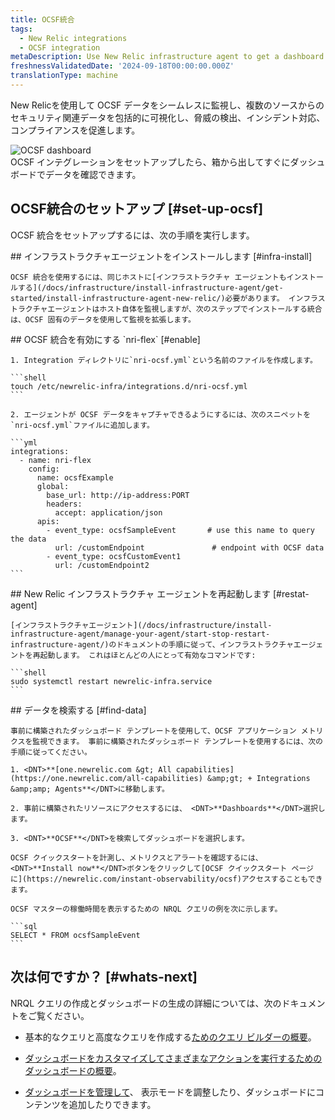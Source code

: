 ```yaml
---
title: OCSF統合
tags:
  - New Relic integrations
  - OCSF integration
metaDescription: Use New Relic infrastructure agent to get a dashboard with metrics from your OCSF format data.
freshnessValidatedDate: '2024-09-18T00:00:00.000Z'
translationType: machine
---
```


New Relicを使用して OCSF データをシームレスに監視し、複数のソースからのセキュリティ関連データを包括的に可視化し、脅威の検出、インシデント対応、コンプライアンスを促進します。

<img title="OCSF dashboard" alt="OCSF dashboard" src="/images/infrastructure_screenshot-full_ocsf-dashboard.webp" />

<figcaption>
  OCSF インテグレーションをセットアップしたら、箱から出してすぐにダッシュボードでデータを確認できます。
</figcaption>

## OCSF統合のセットアップ [#set-up-ocsf]

OCSF 統合をセットアップするには、次の手順を実行します。

<Steps>
  <Step>
    ## インフラストラクチャエージェントをインストールします [#infra-install]

    OCSF 統合を使用するには、同じホストに[インフラストラクチャ エージェントもインストールする](/docs/infrastructure/install-infrastructure-agent/get-started/install-infrastructure-agent-new-relic/)必要があります。 インフラストラクチャエージェントはホスト自体を監視しますが、次のステップでインストールする統合は、OCSF 固有のデータを使用して監視を拡張します。
  </Step>

  <Step>
    ## OCSF 統合を有効にする `nri-flex` [#enable]

    1. Integration ディレクトリに`nri-ocsf.yml`という名前のファイルを作成します。

    ```shell
    touch /etc/newrelic-infra/integrations.d/nri-ocsf.yml
    ```

    2. エージェントが OCSF データをキャプチャできるようにするには、次のスニペットを`nri-ocsf.yml`ファイルに追加します。

    ```yml
    integrations:
      - name: nri-flex
        config:
          name: ocsfExample
          global:
            base_url: http://ip-address:PORT
            headers:
              accept: application/json
          apis:
            - event_type: ocsfSampleEvent       # use this name to query the data
              url: /customEndpoint               # endpoint with OCSF data
            - event_type: ocsfCustomEvent1      
              url: /customEndpoint2
    ```
  </Step>

  <Step>
    ## New Relic インフラストラクチャ エージェントを再起動します [#restat-agent]

    [インフラストラクチャエージェント](/docs/infrastructure/install-infrastructure-agent/manage-your-agent/start-stop-restart-infrastructure-agent/)のドキュメントの手順に従って、インフラストラクチャエージェントを再起動します。 これはほとんどの人にとって有効なコマンドです:

    ```shell
    sudo systemctl restart newrelic-infra.service
    ```
  </Step>

  <Step>
    ## データを検索する [#find-data]

    事前に構築されたダッシュボード テンプレートを使用して、OCSF アプリケーション メトリクスを監視できます。 事前に構築されたダッシュボード テンプレートを使用するには、次の手順に従ってください。

    1. <DNT>**[one.newrelic.com &gt; All capabilities](https://one.newrelic.com/all-capabilities) &amp;gt; + Integrations &amp;amp; Agents**</DNT>に移動します。

    2. 事前に構築されたリソースにアクセスするには、 <DNT>**Dashboards**</DNT>選択します。

    3. <DNT>**OCSF**</DNT>を検索してダッシュボードを選択します。

    OCSF クイックスタートを計測し、メトリクスとアラートを確認するには、 <DNT>**Install now**</DNT>ボタンをクリックして[OCSF クイックスタート ページに](https://newrelic.com/instant-observability/ocsf)アクセスすることもできます。

    OCSF マスターの稼働時間を表示するための NRQL クエリの例を次に示します。

    ```sql
    SELECT * FROM ocsfSampleEvent
    ```
  </Step>
</Steps>

## 次は何ですか？ [#whats-next]

NRQL クエリの作成とダッシュボードの生成の詳細については、次のドキュメントをご覧ください。

* 基本的なクエリと高度なクエリを作成する[ためのクエリ ビルダーの概要](/docs/query-your-data/explore-query-data/query-builder/introduction-query-builder)。

* [ダッシュボードをカスタマイズしてさまざまなアクションを実行するためのダッシュボードの概要](/docs/query-your-data/explore-query-data/dashboards/introduction-dashboards)。

* [ダッシュボードを管理して](/docs/query-your-data/explore-query-data/dashboards/manage-your-dashboard)、 <InlinePopover type="dashboards" />表示モードを調整したり、ダッシュボードにコンテンツを追加したりできます。